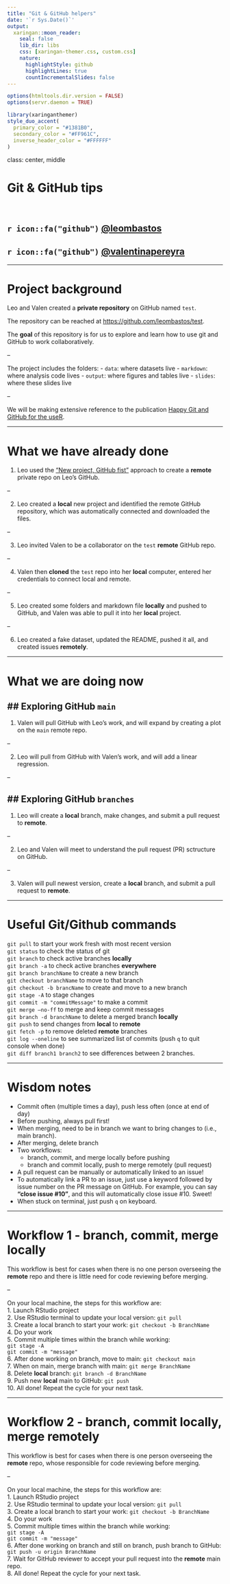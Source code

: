 ```yaml
---
title: "Git & GitHub helpers"
date: '`r Sys.Date()`'
output:
  xaringan::moon_reader:
    seal: false
    lib_dir: libs
    css: [xaringan-themer.css, custom.css]
    nature:
      highlightStyle: github
      highlightLines: true
      countIncrementalSlides: false
---
```


```r
options(htmltools.dir.version = FALSE)
options(servr.daemon = TRUE)
```

```r
library(xaringanthemer)
style_duo_accent(
  primary_color = "#1381B0",
  secondary_color = "#FF961C",
  inverse_header_color = "#FFFFFF"
)
```

class: center, middle

# Git & GitHub tips  
<br>  

## `r icon::fa("github")` [@leombastos](https://github.com/leombastos)  
## `r icon::fa("github")` [@valentinapereyra](https://github.com/valentinapereyra)  

---

# Project background  
Leo and Valen created a **private repository** on GitHub named `test`. 

The repository can be reached at [https://github.com/leombastos/test](https://github.com/leombastos/test).  

The **goal** of this repository is for us to explore and learn how to use git and GitHub to work collaboratively.  

--

The project includes the folders:
- `data`: where datasets live
- `markdown`: where analysis code lives
- `output`: where figures and tables live
- `slides`: where these slides live

--

We will be making extensive reference to the publication [Happy Git and GitHub for the useR](https://happygitwithr.com).

---

# What we have already done  
1. Leo used the ["New project, GitHub fist"](https://happygitwithr.com/new-github-first.html) approach to create a **remote** private repo on Leo's GitHub.

--

2. Leo created a **local** new project and identified the remote GitHub repository, which was automatically connected and downloaded the files.

--

3. Leo invited Valen to be a collaborator on the `test` **remote** GitHub repo.

--

4. Valen then **cloned** the `test` repo into her **local** computer, entered her credentials to connect local and remote.  

--

5. Leo created some folders and markdown file **locally** and pushed to GitHub, and Valen was able to pull it into her **local** project.  

--

6. Leo created a fake dataset, updated the README, pushed it all, and created issues **remotely**.

---

# What we are doing now  
## Exploring GitHub `main`   
--

1. Valen will pull GitHub with Leo's work, and will expand by creating a plot on the `main` remote repo.  

--

2. Leo will pull from GitHub with Valen's work, and will add a linear regression.

--

## Exploring GitHub `branches`  
--

1. Leo will create a **local** branch, make changes, and submit a pull request to **remote**.

--

2. Leo and Valen will meet to understand the pull request (PR) sctructure on GitHub.  

--

3. Valen will pull newest version, create a **local** branch, and submit a pull request to **remote**.


---

# Useful Git/Github commands  
`git pull` to start your work fresh with most recent version  
`git status` to check the status of git  
`git branch` to check active branches **locally**  
`git branch -a` to check active branches **everywhere**  
`git branch branchName` to create a new branch  
`git checkout branchName` to move to that branch  
`git checkout -b brancName` to create and move to a new branch  
`git stage -A` to stage changes  
`git commit -m "commitMessage"` to make a commit  
`git merge –no-ff` to merge and keep commit messages  
`git branch -d branchName` to delete a merged branch **locally**  
`git push` to send changes from **local** to **remote**  
`git fetch -p` to remove deleted **remote** branches  
`git log --oneline` to see summarized list of commits (push `q` to quit console when done)  
`git diff branch1 branch2` to see differences between 2 branches.  




---

# Wisdom notes  
- Commit often (multiple times a day), push less often (once at end of day)  
- Before pushing, always pull first!  
- When merging, need to be in branch we want to bring changes to (i.e., main branch).   
- After merging, delete branch  
- Two workflows:
  - branch, commit, and merge locally before pushing  
  - branch and commit locally, push to merge remotely (pull request)  
- A pull request can be manually or automatically linked to an issue! 
- To automatically link a PR to an issue, just use a keyword followed by issue number on the PR message on GitHub. For example, you can say **"close issue #10"**, and this will automatically close issue #10. Sweet!  
- When stuck on terminal, just push `q` on keyboard.  



  
  
---

# Workflow 1 - branch, commit, merge **locally**

This workflow is best for cases when there is no one person overseeing the **remote** repo and there is little need for code reviewing before merging.  

--

On your local machine, the steps for this workflow are:  
1. Launch RStudio project  
2. Use RStudio terminal to update your local version: `git pull`  
3. Create a local branch to start your work:   `git checkout -b BranchName`  
4. Do your work  
5. Commit multiple times within the branch while working:  
  `git stage -A`  
  `git commit -m "message"`  
6. After done working on branch, move to main: `git checkout main`  
7. When on main, merge branch with main: `git merge BranchName`  
8. Delete **local** branch: `git branch -d BranchName`  
9. Push new **local** main to GitHub: `git push`  
10. All done! Repeat the cycle for your next task.  

---

# Workflow 2 - branch, commit **locally**, merge **remotely**  

This workflow is best for cases when there is one person overseeing the **remote** repo, whose responsible for code reviewing before merging.  

--

On your local machine, the steps for this workflow are:  
1. Launch RStudio project  
2. Use RStudio terminal to update your local version: `git pull`  
3. Create a local branch to start your work:   `git checkout -b BranchName`  
4. Do your work  
5. Commit multiple times within the branch while working:  
  `git stage -A`  
  `git commit -m "message"`  
6. After done working on branch and still on branch, push branch to GitHub: `git push -u origin BranchName`  
7. Wait for GitHub reviewer to accept your pull request into the **remote** main repo.  
8. All done! Repeat the cycle for your next task.  








